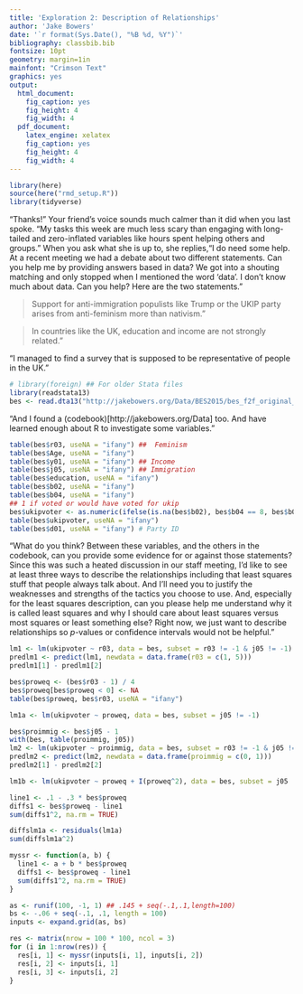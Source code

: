 ```yaml
---
title: 'Exploration 2: Description of Relationships'
author: 'Jake Bowers'
date: '`r format(Sys.Date(), "%B %d, %Y")`'
bibliography: classbib.bib
fontsize: 10pt
geometry: margin=1in
mainfont: "Crimson Text"
graphics: yes
output:
  html_document:
    fig_caption: yes
    fig_height: 4
    fig_width: 4
  pdf_document:
    latex_engine: xelatex
    fig_caption: yes
    fig_height: 4
    fig_width: 4
---
```


<!-- Make this document using library(rmarkdown); render("exploration1.Rmd") -->
\input{mytexsymbols}


```r
library(here)
source(here("rmd_setup.R"))
library(tidyverse)
```

"Thanks!" Your friend's voice sounds much calmer than it did when you last
spoke. "My tasks this week are much less scary than engaging with long-tailed
and zero-inflated variables like hours spent helping others and groups." When
you ask what she is up to, she replies,"I do need some help. At a recent
meeting we had a debate about two different statements. Can you help me by
providing answers based in data? We got into a shouting matching and only
stopped when I mentioned the word 'data'. I don't know much
about data. Can you help? Here are the two statements."

> Support for anti-immigration populists like Trump or the UKIP party arises from anti-feminism more than nativism."

> In countries like the UK, education and income are not strongly related."

"I managed to find a survey that is supposed to be representative of people in the UK."

```r
# library(foreign) ## For older Stata files
library(readstata13)
bes <- read.dta13("http://jakebowers.org/Data/BES2015/bes_f2f_original_v3.0.dta", convert.factors = FALSE)
```

"And I found a (codebook)[http://jakebowers.org/Data] too. And have learned enough about R to investigate some variables."

```r
table(bes$r03, useNA = "ifany") ##  Feminism
table(bes$Age, useNA = "ifany")
table(bes$y01, useNA = "ifany") ## Income
table(bes$j05, useNA = "ifany") ## Immigration
table(bes$education, useNA = "ifany")
table(bes$b02, useNA = "ifany")
table(bes$b04, useNA = "ifany")
## 1 if voted or would have voted for ukip
bes$ukipvoter <- as.numeric(ifelse(is.na(bes$b02), bes$b04 == 8, bes$b02 == 7))
table(bes$ukipvoter, useNA = "ifany")
table(bes$d01, useNA = "ifany") # Party ID
```

"What do you think? Between these variables, and the others in the codebook,
can you provide some evidence for or against those statements? Since this was
such a heated discussion in our staff meeting, I'd like to see at least three
ways to describe the relationships including that least squares stuff that
people always talk about. And I'll need you to justify the weaknesses and
strengths of the tactics you choose to use. And, especially for the least
squares description, can you please help me understand why it is called least
squares and why I should care about least squares versus most squares or least
something else?  Right now, we just want to describe relationships so
$p$-values or confidence intervals would not be helpful."

```r
lm1 <- lm(ukipvoter ~ r03, data = bes, subset = r03 != -1 & j05 != -1)
predlm1 <- predict(lm1, newdata = data.frame(r03 = c(1, 5)))
predlm1[1] - predlm1[2]

bes$proweq <- (bes$r03 - 1) / 4
bes$proweq[bes$proweq < 0] <- NA
table(bes$proweq, bes$r03, useNA = "ifany")

lm1a <- lm(ukipvoter ~ proweq, data = bes, subset = j05 != -1)

bes$proimmig <- bes$j05 - 1
with(bes, table(proimmig, j05))
lm2 <- lm(ukipvoter ~ proimmig, data = bes, subset = r03 != -1 & j05 != -1)
predlm2 <- predict(lm2, newdata = data.frame(proimmig = c(0, 1)))
predlm2[1] - predlm2[2]

lm1b <- lm(ukipvoter ~ proweq + I(proweq^2), data = bes, subset = j05 != -1)

line1 <- .1 - .3 * bes$proweq
diffs1 <- bes$proweq - line1
sum(diffs1^2, na.rm = TRUE)

diffslm1a <- residuals(lm1a)
sum(diffslm1a^2)

myssr <- function(a, b) {
  line1 <- a + b * bes$proweq
  diffs1 <- bes$proweq - line1
  sum(diffs1^2, na.rm = TRUE)
}

as <- runif(100, -1, 1) ## .145 + seq(-.1,.1,length=100)
bs <- -.06 + seq(-.1, .1, length = 100)
inputs <- expand.grid(as, bs)

res <- matrix(nrow = 100 * 100, ncol = 3)
for (i in 1:nrow(res)) {
  res[i, 1] <- myssr(inputs[i, 1], inputs[i, 2])
  res[i, 2] <- inputs[i, 1]
  res[i, 3] <- inputs[i, 2]
}
```


